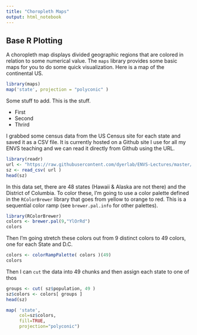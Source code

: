 ```yaml
---
title: "Choropleth Maps"
output: html_notebook
---
```



## Base R Plotting

A choropleth map displays divided geographic regions that are colored in relation to some numerical value.  The `maps` library provides some basic maps for you to do some quick visualization.  Here is a map of the continental US.  

```r
library(maps)
map('state', projection = "polyconic" )
```

Some stuff to add. This is the stuff.

- First  
- Second  
- Thrird  


I grabbed some census data from the US Census site for each state and saved it as a CSV file.  It is currently hosted on a Github site I use for all my ENVS teaching and we can read it directly from Github using the URL.

```r
library(readr)
url <- "https://raw.githubusercontent.com/dyerlab/ENVS-Lectures/master/lectures/spatial/chloropleth_maps/states.csv"
sz <- read_csv( url )
head(sz)
```
In this data set, there are 48 states (Hawaii & Alaska are not there) and the District of Columbia.  To color these, I'm going to use a color palette defined in the `RColorBrewer` library that goes from yellow to orange to red.  This is a sequential color ramp (see  `brewer.pal.info` for other palettes).


```r
library(RColorBrewer)
colors <- brewer.pal(9,"YlOrRd")
colors
```

Then I'm going stretch these colors out from 9 distinct colors to 49 colors, one for each State and D.C.

```r
colors <- colorRampPalette( colors )(49)
colors
```

Then I can `cut` the data into 49 chunks and then assign each state to one of thos



```r
groups <- cut( sz$population, 49 )
sz$colors <- colors[ groups ]
head(sz)
```

```r
map( 'state', 
     col=sz$colors, 
     fill=TRUE, 
     projection="polyconic")
```